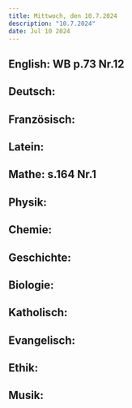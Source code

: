 ```yaml
---
title: Mittwoch, den 10.7.2024
description: "10.7.2024"
date: Jul 10 2024
---
```


## English: WB p.73 Nr.12
## Deutsch: 
## Französisch: 
## Latein: 
## Mathe: s.164 Nr.1
## Physik: 
## Chemie: 
## Geschichte: 
## Biologie: 
## Katholisch: 
## Evangelisch: 
## Ethik: 
## Musik: 